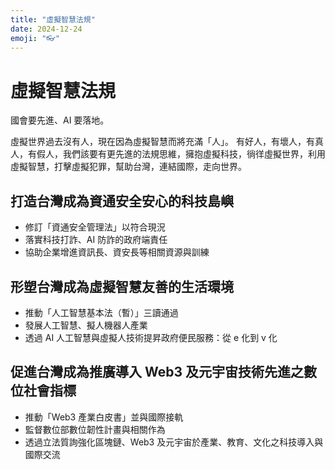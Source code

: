 ```yaml
---
title: "虛擬智慧法規"
date: 2024-12-24
emoji: "👓"
---
```


# 虛擬智慧法規

國會要先進、AI 要落地。

虛擬世界過去沒有人，現在因為虛擬智慧而將充滿「人」。
有好人，有壞人，有真人，有假人，我們該要有更先進的法規思維，擁抱虛擬科技，徜徉虛擬世界，利用虛擬智慧，打擊虛擬犯罪，幫助台灣，連結國際，走向世界。

## 打造台灣成為資通安全安心的科技島嶼

- 修訂「資通安全管理法」以符合現況
- 落實科技打詐、AI 防詐的政府端責任
- 協助企業增進資訊長、資安長等相關資源與訓練

## 形塑台灣成為虛擬智慧友善的生活環境

- 推動「人工智慧基本法（暫）」三讀通過
- 發展人工智慧、擬人機器人產業
- 透過 AI 人工智慧與虛擬人技術提昇政府便民服務：從 e 化到 v 化

## 促進台灣成為推廣導入 Web3 及元宇宙技術先進之數位社會指標

- 推動「Web3 產業白皮書」並與國際接軌
- 監督數位部數位韌性計畫與相關作為
- 透過立法質詢強化區塊鏈、Web3 及元宇宙於產業、教育、文化之科技導入與國際交流
